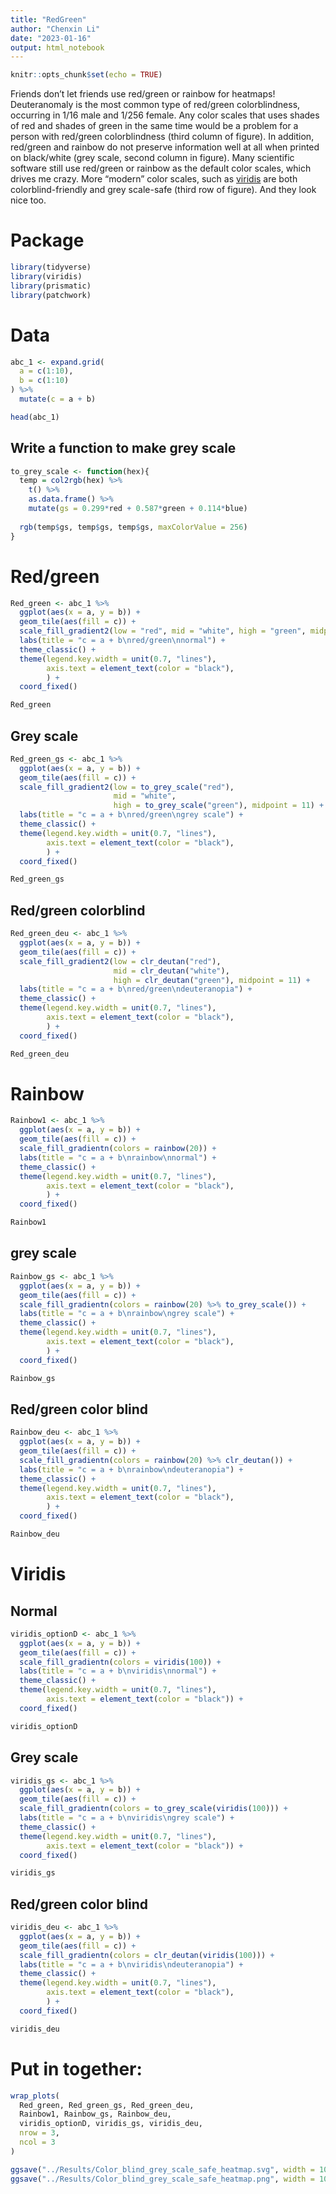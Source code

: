 ---
title: "RedGreen"
author: "Chenxin Li"
date: "2023-01-16"
output: html_notebook
---

```{r setup, include=FALSE}
knitr::opts_chunk$set(echo = TRUE)
```

Friends don't let friends use red/green or rainbow for heatmaps! 
Deuteranomaly is the most common type of red/green colorblindness, occurring in 1/16 male and 1/256 female. 
Any color scales that uses shades of red and shades of green in the same time would be a problem for a person with red/green colorblindness (third column of figure). 
In addition, red/green and rainbow do not preserve information well at all when printed on black/white (grey scale, second column in figure). 
Many scientific software still use red/green or rainbow as the default color scales, which drives me crazy. 
More "modern" color scales, such as [viridis](https://cran.r-project.org/web/packages/viridis/vignettes/intro-to-viridis.html) are both colorblind-friendly and grey scale-safe (third row of figure). 
And they look nice too. 



# Package
```{r}
library(tidyverse)
library(viridis)
library(prismatic)
library(patchwork)
```

# Data
```{r}
abc_1 <- expand.grid(
  a = c(1:10),
  b = c(1:10)
) %>% 
  mutate(c = a + b)

head(abc_1)
```
## Write a function to make grey scale 
```{r}
to_grey_scale <- function(hex){
  temp = col2rgb(hex) %>% 
    t() %>% 
    as.data.frame() %>% 
    mutate(gs = 0.299*red + 0.587*green + 0.114*blue)
  
  rgb(temp$gs, temp$gs, temp$gs, maxColorValue = 256)
}
```


# Red/green
```{r}
Red_green <- abc_1 %>% 
  ggplot(aes(x = a, y = b)) +
  geom_tile(aes(fill = c)) +
  scale_fill_gradient2(low = "red", mid = "white", high = "green", midpoint = 11) +
  labs(title = "c = a + b\nred/green\nnormal") +
  theme_classic() +
  theme(legend.key.width = unit(0.7, "lines"),
        axis.text = element_text(color = "black"),
        ) +
  coord_fixed()

Red_green
```
## Grey scale
```{r}
Red_green_gs <- abc_1 %>% 
  ggplot(aes(x = a, y = b)) +
  geom_tile(aes(fill = c)) +
  scale_fill_gradient2(low = to_grey_scale("red"), 
                       mid = "white", 
                       high = to_grey_scale("green"), midpoint = 11) +
  labs(title = "c = a + b\nred/green\ngrey scale") +
  theme_classic() +
  theme(legend.key.width = unit(0.7, "lines"),
        axis.text = element_text(color = "black"),
        ) +
  coord_fixed()

Red_green_gs
```

## Red/green colorblind
```{r}
Red_green_deu <- abc_1 %>% 
  ggplot(aes(x = a, y = b)) +
  geom_tile(aes(fill = c)) +
  scale_fill_gradient2(low = clr_deutan("red"), 
                       mid = clr_deutan("white"), 
                       high = clr_deutan("green"), midpoint = 11) +
  labs(title = "c = a + b\nred/green\ndeuteranopia") +
  theme_classic() +
  theme(legend.key.width = unit(0.7, "lines"),
        axis.text = element_text(color = "black"),
        ) +
  coord_fixed()

Red_green_deu
```


# Rainbow
```{r}
Rainbow1 <- abc_1 %>% 
  ggplot(aes(x = a, y = b)) +
  geom_tile(aes(fill = c)) +
  scale_fill_gradientn(colors = rainbow(20)) +
  labs(title = "c = a + b\nrainbow\nnormal") +
  theme_classic() +
  theme(legend.key.width = unit(0.7, "lines"),
        axis.text = element_text(color = "black"),
        ) +
  coord_fixed()

Rainbow1
```
## grey scale
```{r}
Rainbow_gs <- abc_1 %>% 
  ggplot(aes(x = a, y = b)) +
  geom_tile(aes(fill = c)) +
  scale_fill_gradientn(colors = rainbow(20) %>% to_grey_scale()) +
  labs(title = "c = a + b\nrainbow\ngrey scale") +
  theme_classic() +
  theme(legend.key.width = unit(0.7, "lines"),
        axis.text = element_text(color = "black"),
        ) +
  coord_fixed()

Rainbow_gs
```
## Red/green color blind
```{r}
Rainbow_deu <- abc_1 %>% 
  ggplot(aes(x = a, y = b)) +
  geom_tile(aes(fill = c)) +
  scale_fill_gradientn(colors = rainbow(20) %>% clr_deutan()) +
  labs(title = "c = a + b\nrainbow\ndeuteranopia") +
  theme_classic() +
  theme(legend.key.width = unit(0.7, "lines"),
        axis.text = element_text(color = "black"),
        ) +
  coord_fixed()

Rainbow_deu
```


# Viridis 
## Normal 
```{r}
viridis_optionD <- abc_1 %>% 
  ggplot(aes(x = a, y = b)) +
  geom_tile(aes(fill = c)) +
  scale_fill_gradientn(colors = viridis(100)) +
  labs(title = "c = a + b\nviridis\nnormal") +
  theme_classic() +
  theme(legend.key.width = unit(0.7, "lines"),
        axis.text = element_text(color = "black")) +
  coord_fixed()

viridis_optionD
```
## Grey scale
```{r}
viridis_gs <- abc_1 %>% 
  ggplot(aes(x = a, y = b)) +
  geom_tile(aes(fill = c)) +
  scale_fill_gradientn(colors = to_grey_scale(viridis(100))) +
  labs(title = "c = a + b\nviridis\ngrey scale") +
  theme_classic() +
  theme(legend.key.width = unit(0.7, "lines"),
        axis.text = element_text(color = "black")) +
  coord_fixed()

viridis_gs
```
## Red/green color blind
```{r}
viridis_deu <- abc_1 %>% 
  ggplot(aes(x = a, y = b)) +
  geom_tile(aes(fill = c)) +
  scale_fill_gradientn(colors = clr_deutan(viridis(100))) +
  labs(title = "c = a + b\nviridis\ndeuteranopia") +
  theme_classic() +
  theme(legend.key.width = unit(0.7, "lines"),
        axis.text = element_text(color = "black"),
        ) +
  coord_fixed()

viridis_deu
```
# Put in together: 
```{r}
wrap_plots(
  Red_green, Red_green_gs, Red_green_deu,
  Rainbow1, Rainbow_gs, Rainbow_deu,
  viridis_optionD, viridis_gs, viridis_deu,
  nrow = 3, 
  ncol = 3
)

ggsave("../Results/Color_blind_grey_scale_safe_heatmap.svg", width = 10, height = 7, bg = "white")
ggsave("../Results/Color_blind_grey_scale_safe_heatmap.png", width = 10, height = 7, bg = "white")
```

